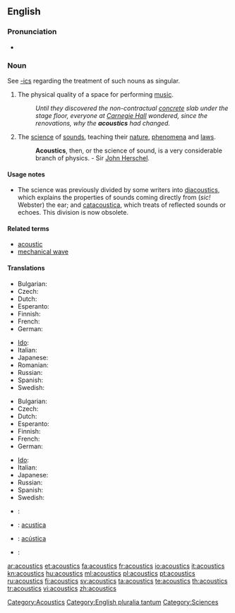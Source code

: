 ==English==

===Pronunciation===
* {{audio|en-us-acoustics.ogg|Audio (US)}}

===Noun===
{{en-noun|-}}
See [[-ics]] regarding the treatment of such nouns as singular.

# The physical quality of a space for performing [[music]].
#: ''Until they discovered the non-contractual [[concrete]] slab under the stage floor, everyone at [[Carnegie Hall]] wondered, since the renovations, why the '''acoustics''' had changed.''
# {{physics}} The [[science]] of [[sound]]s, teaching their [[nature]], [[phenomena]] and [[laws]].
#: '''Acoustics''', then, or the science of sound, is a very considerable branch of physics. - Sir [[John Herschel]].

====Usage notes====
* The science was previously divided by some writers into [[diacoustics]], which explains the properties of sounds coming directly from (''sic!'' Webster) the ear; and [[catacoustica]], which treats of reflected sounds or echoes.  This division is now obsolete.

====Related terms====
* [[acoustic]]
* [[mechanical wave]]

====Translations====
{{trans-top|quality of a space for doing music}}
* Bulgarian: {{t+|bg|акустика}}
* Czech: {{t+|cs|akustika|f}}
* Dutch: {{t+|nl|akoestiek|m}}
* Esperanto: {{t-|eo|akustiko|xs=Esperanto}}
* Finnish: {{t+|fi|akustiikka}}
* French: {{t+|fr|acoustique|f}}
* German: {{t+|de|Akustik|f}}
{{trans-mid}}
* [[Ido]]: {{t+|io|akustiko|xs=Ido}}
* Italian: {{t+|it|acustica}}
* Japanese: {{t-|ja|音響|tr=onkyō}}
* Romanian: {{t|ro|acustică|f}}
* Russian: {{t+|ru|акустика|f|tr=akústika}}
* Spanish: {{t+|es|acústica|f}}
* Swedish: {{t+|sv|akustik|c}}
{{trans-bottom}}

{{trans-top|physics: a science of sounds}}
* Bulgarian: {{t+|bg|акустика}}
* Czech: {{t+|cs|akustika|f}}
* Dutch: {{t+|nl|akoestiek|m}}
* Esperanto: {{t-|eo|akustiko|xs=Esperanto}}
* Finnish: {{t+|fi|akustiikka}}
* French: {{t+|fr|acoustique|f}}
* German: {{t+|de|Akustik|f}}
{{trans-mid}}
* [[Ido]]: {{t+|io|akustiko|xs=Ido}}
* Italian: {{t+|it|acustica}}
* Japanese: {{t|ja|音響学|tr=onkyōgaku}}
* Russian: {{t+|ru|акустика|f|tr=akústika}}
* Spanish: {{t+|es|acústica|f}}
* Swedish: {{t+|sv|akustik|c}}
{{trans-bottom}}

{{checktrans-top}}
<!--Remove this section once all of the translations below have been moved into the tables above.-->
* {{ttbc|hr}}: {{t+|hr|akustika|f}}
* {{ttbc|ia}}: [[acustica]]
* {{ttbc|pt}}: [[acústica]] {{f}}
* {{ttbc|sl}}: {{t+|sl|akustika|f}}
{{trans-bottom}}

[[Category:Acoustics]]
[[Category:English pluralia tantum]]
[[Category:Sciences]]

[[ar:acoustics]]
[[et:acoustics]]
[[fa:acoustics]]
[[fr:acoustics]]
[[io:acoustics]]
[[it:acoustics]]
[[kn:acoustics]]
[[hu:acoustics]]
[[ml:acoustics]]
[[pl:acoustics]]
[[pt:acoustics]]
[[ru:acoustics]]
[[fi:acoustics]]
[[sv:acoustics]]
[[ta:acoustics]]
[[te:acoustics]]
[[th:acoustics]]
[[tr:acoustics]]
[[vi:acoustics]]
[[zh:acoustics]]